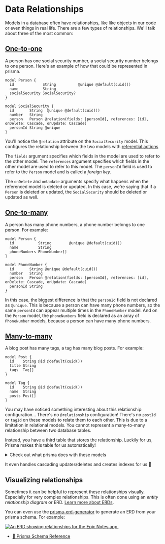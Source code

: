# Data Relationships

Models in a database often have relationships, like like objects in our code or
even things in real life. There are a few types of relationships. We'll talk
about three of the most common:

## [One-to-one](https://www.prisma.io/docs/concepts/components/prisma-schema/relations/one-to-one-relations)

A person has one social security number, a social security number belongs to one
person. Here's an example of how that could be represented in prisma.

```prisma
model Person {
  id             String          @unique @default(cuid())
  name           String
  socialSecurity SocialSecurity?
}

model SocialSecurity {
  id       String  @unique @default(cuid())
  number   String
  person   Person @relation(fields: [personId], references: [id], onDelete: Cascade, onUpdate: Cascade)
  personId String @unique
}
```

You'll notice the `@relation` attribute on the `SocialSecurity` model. This
configures the relationship between the two models with
[referential actions](https://www.prisma.io/docs/concepts/components/prisma-schema/relations/referential-actions).

The `fields` argument specifies which fields in the model are used to refer to
the other model. The `references` argument specifies which fields in the other
model are used to refer to this model. The `personId` field is used to refer to
the `Person` model and is called a _foreign key_.

The `onDelete` and `onUpdate` arguments specify what happens when the referenced
model is deleted or updated. In this case, we're saying that if a `Person` is
deleted or updated, the `SocialSecurity` should be deleted or updated as well.

## [One-to-many](https://www.prisma.io/docs/concepts/components/prisma-schema/relations/one-to-many-relations)

A person has many phone numbers, a phone number belongs to one person. For
example:

```prisma
model Person {
  id           String        @unique @default(cuid())
  name         String
  phoneNumbers PhoneNumber[]
}

model PhoneNumber {
  id       String @unique @default(cuid())
  number   String
  person   Person @relation(fields: [personId], references: [id], onDelete: Cascade, onUpdate: Cascade)
  personId String
}
```

In this case, the biggest difference is that the `personId` field is not
declared as `@unique`. This is because a person can have many phone numbers, so
the same `personId` can appear multiple times in the `PhoneNumber` model.
And on the `Person` model, the `phoneNumbers` field is declared as an array of
`PhoneNumber` models, because a person can have many phone numbers.

## [Many-to-many](https://www.prisma.io/docs/concepts/components/prisma-schema/relations/many-to-many-relations)

A blog post has many tags, a tag has many blog posts. For example:

```prisma
model Post {
  id    String @id @default(cuid())
  title String
  tags  Tag[]
}

model Tag {
  id    String @id @default(cuid())
  name  String
  posts Post[]
}
```

You may have noticed something interesting about this relationship
configuration... There's no `@relationship` configuration! There's no `postId`
or `tagId` on these models to relate them to each other. This is due to a
limitation in relational models. You cannot represent a many-to-many
relationship between two database tables.

Instead, you have a third table that stores the relationship. Luckily for us,
Prisma makes this table for us automatically!

<details>

<summary>Check out what prisma does with these models</summary>

```sql
-- CreateTable
CREATE TABLE "Post" (
    "id" TEXT NOT NULL PRIMARY KEY,
    "title" TEXT NOT NULL
);

-- CreateTable
CREATE TABLE "Tag" (
    "id" TEXT NOT NULL PRIMARY KEY,
    "name" TEXT NOT NULL
);

-- CreateTable
CREATE TABLE "_PostToTag" (
    "A" TEXT NOT NULL,
    "B" TEXT NOT NULL,
    CONSTRAINT "_PostToTag_A_fkey" FOREIGN KEY ("A") REFERENCES "Post" ("id") ON DELETE CASCADE ON UPDATE CASCADE,
    CONSTRAINT "_PostToTag_B_fkey" FOREIGN KEY ("B") REFERENCES "Tag" ("id") ON DELETE CASCADE ON UPDATE CASCADE
);

-- CreateIndex
CREATE UNIQUE INDEX "_PostToTag_AB_unique" ON "_PostToTag"("A", "B");

-- CreateIndex
CREATE INDEX "_PostToTag_B_index" ON "_PostToTag"("B");
```

</details>

It even handles cascading updates/deletes and creates indexes for us 💪

## Visualizing relationships

Sometimes it can be helpful to represent these relationships visually.
Especially for very complex relationships. This is often done using an _entity
relationship diagram_ or ERD.
[Learn more about ERDs](https://en.wikipedia.org/wiki/Entity%E2%80%93relationship_model).

You can even use the [prisma-erd-generator](https://github.com/keonik/prisma-erd-generator)
to generate an ERD from your prisma schema. For example:

[![An ERD showing relationships for the Epic Notes app.](https://github-production-user-asset-6210df.s3.amazonaws.com/1500684/255297558-8c4b991a-aca0-44dc-9fb9-8ad4abe9e267.svg)](https://github-production-user-asset-6210df.s3.amazonaws.com/1500684/255297558-8c4b991a-aca0-44dc-9fb9-8ad4abe9e267.svg)

- [📜 Prisma Schema Reference](https://www.prisma.io/docs/reference/api-reference/prisma-schema-reference)
